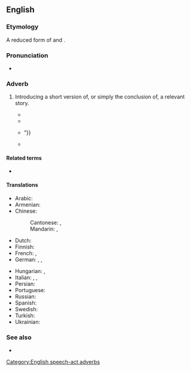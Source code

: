 ==English==

===Etymology===
A reduced form of {{m|en|to cut a long story short}} and {{m|en|to make a long story short}}.

===Pronunciation===
* {{audio|en|En-au-long story short.ogg|Audio (AU)}}

===Adverb===
{{head|en|adverb}}

# {{lb|en|idiomatic}} Introducing a short version of, or simply the conclusion of, a relevant story.
#: {{ux|en|Anyway, '''long story short''', I totally screwed up today.}}
#* {{quote-song|en|year=1980|artist=Spandau Ballet|title=To Cut a Long Story Short|album=Journeys to Glory|passage=Sitting on a park bench / Years away from fighting / Ah, to cut a '''long story short''', I lost my mind}}
#* {{quote-book|en|year=1994|author={{w|Eric Bogosian}}|title=Pounding Nails in the Floor With My Forehead|publisher=Theatre Communications Group|ISBN=1-55936-096-8|page=40|passage=So anyway, '''long story short''' . . . <!-- ellipsis in original --> Kenny was always gambling. And six years ago, he bought this lottery ticket and he won. Not much. A million bucks. After taxes, that’s like five hundred thousand dollars. I’m thinking party time.}}
#* {{quote-book|en|year=1999|author=Dennis Hensley|title=Misadventures in [[w:Area code 213|the (213)]]|url=http://books.google.com/books?id=EmUaVkRgMLsC|publisher=HarperCollins| ISBN=0-688-17128-1|page=74|passage=“So '''long story short''',” Damon continues, obviously enjoying his newfound status as Magic Kingdom iconoclast, “it got back to the director what I did and then it went all the way to [Michael] Eisner’s office. {{...}}”}}
#* {{quote-av|en|date=2005 March 1|title={{w|Scrubs (TV series)|Scrubs}}|medium=television production|season=4|number=19|episode=My Best Laid Plans|actor=Ken Jenkins|role=Dr. Kelso|passage='''Long story short''', I'm on the hook for sending Trong Tri Kelso to college and he doesn't want to go to a state school.}}

====Related terms====
* {{l|en|it's a long story}}

====Translations====
{{trans-top|Introducing a short version of, or simply the conclusion of, an involved story}}
* Arabic: {{t|ar|القصة بإختصار}}
* Armenian: {{t|hy|կարճ ասած}}
* Chinese:
*: Cantonese: {{t|yue|長話短說|sc=Hani}}, {{t|yue|长话短说|tr=coeng4 waa6 dyun2 syut3|sc=Hani}}
*: Mandarin: {{t+|cmn|長話短說|sc=Hani}}, {{t+|cmn|长话短说|tr=chánghuàduǎnshuō|sc=Hani}}
* Dutch: {{t|nl|lang verhaal kort}}
* Finnish: {{t|fi|lyhyesti sanottuna}}
* French: {{t|fr|pour faire court}}, {{t+|fr|en résumé}}
* German: {{t|de|kurz gesagt}}, {{t|de|kurz und gut}}, {{t+|de|lange Rede, kurzer Sinn}}
{{trans-mid}}
* Hungarian: {{t+|hu|egy szó mint száz}}, {{t|hu|elég az hozzá, hogy}}
* Italian: {{t|it|in somma}}, {{t|it|[[per]] [[tagliare corto]]}}, {{t|it|[[per]] [[farla breve]]}}
* Persian: {{t|fa|خلاصه ، القصه ، آخر سر اینکه|sc=fa-Arab}}
* Portuguese: {{t|pt|trocando em miúdos}}
* Russian: {{t|ru|коро́че говоря́}}
* Spanish: {{t|es|en resumen}}
* Swedish: {{t+|sv|kort och gott}}
* Turkish: {{t+|tr|uzun lafın kısası}}
* Ukrainian: {{t|uk|коро́тше ка́жучи}}
{{trans-bottom}}

===See also===
* {{l|en|the long and short}}

[[Category:English speech-act adverbs]]
